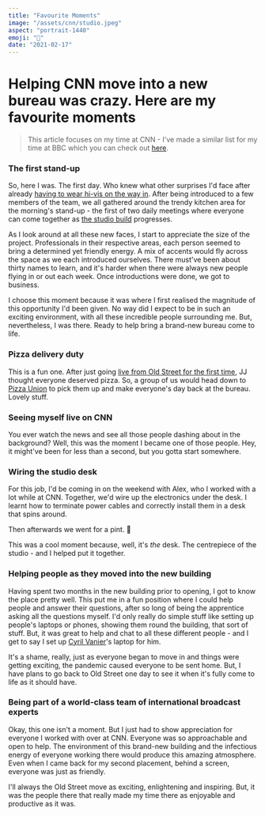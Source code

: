 ```yaml
---
title: "Favourite Moments"
image: "/assets/cnn/studio.jpeg"
aspect: "portrait-1440"
emoji: "🤩"
date: "2021-02-17"
---
```


# Helping CNN move into a new bureau was crazy. Here are my favourite moments

> This article focuses on my time at CNN - I've made a similar list for my time at BBC which you can check out [here](/bbc/best-bits-so-far).

### The first stand-up

<Picture
	pic="/assets/cnn/meeting.jpg"
	caption="Later on, the stand-ups would move into this posh viewing room."
	alt="Team meeting"
/>

So, here I was. The first day. Who knew what other surprises I'd face after already [having to wear hi-vis on the way in](/cnn/a-new-home). After being introduced to a few members of the team, we all gathered around the trendy kitchen area for the morning's stand-up - the first of two daily meetings where everyone can come together as [the studio build](/cnn/a-new-home) progresses.

As I look around at all these new faces, I start to appreciate the size of the project. Professionals in their respective areas, each person seemed to bring a determined yet friendly energy. A mix of accents would fly across the space as we each introduced ourselves. There must've been about thirty names to learn, and it's harder when there were always new people flying in or out each week. Once introductions were done, we got to business.

I choose this moment because it was where I first realised the magnitude of this opportunity I'd been given. No way did I expect to be in such an exciting environment, with all these incredible people surrounding me. But, nevertheless, I was there. Ready to help bring a brand-new bureau come to life.

### Pizza delivery duty

<Picture pic="/assets/cnn/pizza.jpg" caption="" alt="Trendy pizza place" />

This is a fun one. After just going [live from Old Street for the first time](https://twitter.com/MaxFosterCNN/status/1231984848790859776), JJ thought everyone deserved pizza. So, a group of us would head down to [Pizza Union](https://www.pizzaunion.com/) to pick them up and make everyone's day back at the bureau. Lovely stuff.

### Seeing myself live on CNN

<Picture pic="/assets/cnn/me-on-cnn.gif" caption="" alt="Me on CNN" />

You ever watch the news and see all those people dashing about in the background? Well, this was the moment I became one of those people. Hey, it might've been for less than a second, but you gotta start somewhere.

### Wiring the studio desk

<Picture pic="/assets/cnn/spin.gif" caption="" alt="Spinning studio desk" />

For this job, I'd be coming in on the weekend with Alex, who I worked with a lot while at CNN. Together, we'd wire up the electronics under the desk. I learnt how to terminate power cables and correctly install them in a desk that <StandoutText>spins around.</StandoutText>

Then afterwards we went for a pint. <span className="text-white">🍻</span>

This was a cool moment because, well, it's _the_ desk. The centrepiece of the studio - and I helped put it together.

### Helping people as they moved into the new building

<Picture
	pic="/assets/cnn/tee.gif"
	caption=""
	alt="WarnerMedia onboarding team t-shirt"
/>

Having spent two months in the new building prior to opening, I got to know the place pretty well. This put me in a fun position where I could help people and answer their questions, after so long of being the apprentice asking all the questions myself. I'd only really do simple stuff like setting up people's laptops or phones, showing them round the building, that sort of stuff. But, it was great to help and chat to all these different people - and I get to say I set up [Cyril Vanier](https://twitter.com/oliverdarcy/status/1336329689095290881)'s laptop for him.

It's a shame, really, just as everyone began to move in and things were getting exciting, the pandemic caused everyone to be sent home. But, I have plans to go back to Old Street one day to see it when it's fully come to life as it should have.

### Being part of a world-class team of international broadcast experts

<Picture
	pic="/assets/cnn/group.jpeg"
	caption=""
	alt="Group picture in the studio"
/>

Okay, this one isn't a moment. But I just had to show appreciation for everyone I worked with over at CNN. Everyone was so approachable and open to help. The environment of this brand-new building and the infectious energy of everyone working there would produce this amazing atmosphere. Even when I came back for my second placement, behind a screen, everyone was just as friendly.

I'll always the Old Street move as exciting, enlightening and inspiring. But, it was the people there that really made my time there as enjoyable and productive as it was.
